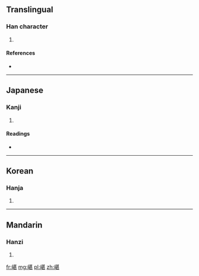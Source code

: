 ==Translingual==

===Han character===
{{Han char|rn=46|rad=山|as=09|sn=12|four=2471<sub>1</sub>|canj=山廿一女 (UTMV)}}

# {{defn|Han|sort=山09}}

====References====
* {{Han ref|kx=0316.030|dkj=08266|dj=0616.300|hdz=10784.160|uh=5D41|ud=23873|bh=D8DC|bd=55516}}

----

==Japanese==

===Kanji===
{{ja-kanji|grade=|rs=山09}}

# {{defn|lang=ja|sort=山09}}

====Readings====
* {{ja-readings|on=[[かん]] (kan), [[こん]] (kon), [[けん]] (ken), [[せん]] (sen), [[ぜん]] (zen), [[ちん]] (chin), [[がん]] (gan)|kun=}}

----

==Korean==

===Hanja===
{{ko-hanja|hangeul=감|rv=gam|mr=kam}}

# {{defn|lang=ko|sort=山09}}

----

==Mandarin==

===Hanzi===
{{cmn-hanzi|pin=[[kān]] ([[kan1]])|wg=k'an<sup>1</sup>}}

# {{defn|lang=cmn|sort=山09}}

[[fr:嵁]]
[[mg:嵁]]
[[pl:嵁]]
[[zh:嵁]]